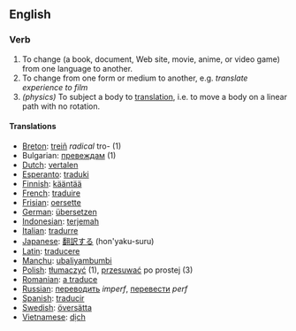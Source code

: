 ==English==

===Verb===

# To change (a book, document, Web site, movie, anime, or video game) from one language to another.
# To change from one form or medium to another, e.g. ''translate experience to film''
# ''(physics)'' To subject a body to [[translation]], i.e. to move a body on a linear path with no rotation.

====Translations====
*[[Breton]]: [[treiñ]] ''radical'' tro- (1)
* Bulgarian: [[превеждам]] (1)
*[[Dutch]]: [[vertalen]]
*[[Esperanto]]: [[traduki]]
*[[Finnish]]: [[kääntää]]
*[[French]]: [[traduire]]
*[[Frisian]]: [[oersette]]
*[[German]]: [[übersetzen]]
*[[Indonesian]]: [[terjemah]]
*[[Italian]]: [[tradurre]]
*[[Japanese]]: [[翻訳する]] (hon'yaku-suru)
*[[Latin]]: [[traducere]]
*[[Manchu]]: [[ubaliyambumbi]]
*[[Polish]]: [[tłumaczyć]] (1), [[przesuwać]] po prostej (3)
*[[Romanian]]: [[a traduce]]
*[[Russian]]: [[переводить]] ''imperf'', [[перевести]] ''perf''
*[[Spanish]]: [[traducir]]
*[[Swedish]]: [[översätta]]
*[[Vietnamese]]: [[dịch]]